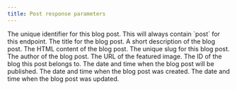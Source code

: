 ```yaml
---
title: Post response parameters
---
```


<Parameter name="id" type="string">
The unique identifier for this blog post.
</Parameter>

<Parameter name="object" type="string">
This will always contain `post` for this endpoint.
</Parameter>

<Parameter name="title" type="string">
The title for the blog post.
</Parameter>

<Parameter name="description" type="string">
A short description of the blog post.
</Parameter>

<Parameter name="content" type="string">
The HTML content of the blog post.
</Parameter>

<Parameter name="slug" type="string">
The unique slug for this blog post.
</Parameter>

<Parameter name="author" type="string">
The author of the blog post.
</Parameter>

<Parameter name="feature_image" type="string">
The URL of the featured image.
</Parameter>

<Parameter name="blog" type="string | object">
The ID of the blog this post belongs to.
</Parameter>

<Parameter name="publish_date" type="string">
The date and time when the blog post will be published.
</Parameter>

<Parameter name="created_at" type="string">
The date and time when the blog post was created.
</Parameter>

<Parameter name="updated_at" type="string">
The date and time when the blog post was updated.
</Parameter>
